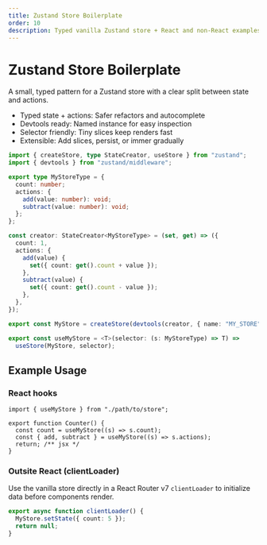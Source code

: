 ```yaml
---
title: Zustand Store Boilerplate
order: 10
description: Typed vanilla Zustand store + React and non-React examples.
---
```


# Zustand Store Boilerplate

A small, typed pattern for a Zustand store with a clear split between state and
actions.

- Typed state + actions: Safer refactors and autocomplete
- Devtools ready: Named instance for easy inspection
- Selector friendly: Tiny slices keep renders fast
- Extensible: Add slices, persist, or immer gradually

```ts
import { createStore, type StateCreator, useStore } from "zustand";
import { devtools } from "zustand/middleware";

export type MyStoreType = {
  count: number;
  actions: {
    add(value: number): void;
    subtract(value: number): void;
  };
};

const creator: StateCreator<MyStoreType> = (set, get) => ({
  count: 1,
  actions: {
    add(value) {
      set({ count: get().count + value });
    },
    subtract(value) {
      set({ count: get().count - value });
    },
  },
});

export const MyStore = createStore(devtools(creator, { name: "MY_STORE" }));

export const useMyStore = <T>(selector: (s: MyStoreType) => T) =>
  useStore(MyStore, selector);
```

## Example Usage

### React hooks

```tsx
import { useMyStore } from "./path/to/store";

export function Counter() {
  const count = useMyStore((s) => s.count);
  const { add, subtract } = useMyStore((s) => s.actions);
  return; /** jsx */
}
```

### Outsite React (clientLoader)

Use the vanilla store directly in a React Router v7 `clientLoader` to initialize
data before components render.

```ts
export async function clientLoader() {
  MyStore.setState({ count: 5 });
  return null;
}
```
